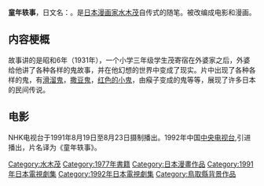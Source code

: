 '''童年轶事'''，日文名：{{lang|ja|のんのんばあとオレ}}。是[[日本|日本]][[漫画家|漫画家]][[水木茂|水木茂]]自传式的随笔。被改编成电影和漫画。

==内容梗概==
故事讲的是昭和6年（1931年），一个小学三年级学生茂寄宿在外婆家之后，外婆给他讲了各种各样的鬼故事，并在他幻想的世界中变成了现实。片中出现了各种各样的鬼，有[[滑溜鬼|滑溜鬼]]，[[撒豆鬼|撒豆鬼]]，[[红色的小鬼|红色的小鬼]]，由瘊子变成的鬼等等，展现了许多日本的民间传说。

==电影==
NHK电视台于1991年8月19日至8月23日摄制播出。1992年中国[[中国中央电视台|中央电视台]],引进播出，片名译为《童年轶事》。
{{水木茂}}
{{DEFAULTSORT:Non Non Baa to Ore}}
[[Category:水木茂|Category:水木茂]]
[[Category:1977年書籍|Category:1977年書籍]]
[[Category:日本漫畫作品|Category:日本漫畫作品]]
[[Category:1991年日本電視劇集|Category:1991年日本電視劇集]]
[[Category:1992年日本電視劇集|Category:1992年日本電視劇集]]
[[Category:鳥取縣背景作品|Category:鳥取縣背景作品]]
